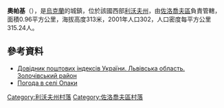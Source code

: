 {{coord|49|52|20|N|25|3|10|E|scale:100000|display=title}}

'''奧帕基'''（{{lang-uk|Опаки}}），是[[烏克蘭|烏克蘭]]的城鎮，位於該國西部[[利沃夫州|利沃夫州]]，由[[佐洛喬夫區|佐洛喬夫區]]負責管轄，面積0.96平方公里，海拔高度313米，2001年人口302，人口密度每平方公里315.24人。

==參考資料==
*[http://www.uaidx.com/13/290?f=index&d=desc&lang=ua Довідник поштових індексів України. Львівська область. Золочівський район]{{Wayback|url=http://www.uaidx.com/13/290?f=index&d=desc&lang=ua |date=20160127100105 }}
* [http://weather.in.ua/ua/l'vovskaja/19000 Погода в селі Опаки] {{Wayback|url=http://weather.in.ua/ua/l'vovskaja/19000 |date=20111221171548 }}

[[Category:利沃夫州村落|Category:利沃夫州村落]]
[[Category:佐洛喬夫區村落|Category:佐洛喬夫區村落]]


{{Lviv-geo-stub}}